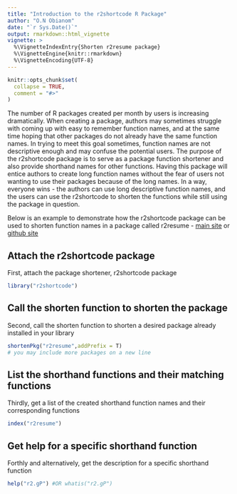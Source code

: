 ```yaml
---
title: "Introduction to the r2shortcode R Package"
author: "O.N Obianom"
date: "`r Sys.Date()`"
output: rmarkdown::html_vignette
vignette: >
  %\VignetteIndexEntry{Shorten r2resume package}
  %\VignetteEngine{knitr::rmarkdown}
  %\VignetteEncoding{UTF-8}
---
```


```r
knitr::opts_chunk$set(
  collapse = TRUE,
  comment = "#>"
)
```


The number of R packages created per month by users is increasing dramatically. When creating a package, authors may sometimes struggle with coming up with easy to remember function names, and at the same time hoping that other packages do not already have the same function names. In trying to meet this goal sometimes, function names are not descriptive enough and may confuse the potential users. The purpose of the r2shortcode package is to serve as a package function shortener and also provide shorthand names for other functions. Having this package will entice authors to create long function names without the fear of users not wanting to use their packages because of the long names. In a way, everyone wins - the authors can use long descriptive function names, and the users can use the r2shortcode to shorten the functions while still using the package in question.

Below is an example to demonstrate how the r2shortcode package can be used to shorten function names in a package called r2resume -  [main site](https://r2resumer.coursewhiz.org) or [github site](https://github.com/oobianom/r2resume)

## Attach the r2shortcode package

First, attach the package shortener, r2shortcode package

```r

library("r2shortcode")

```


## Call the shorten function to shorten the package

Second, call the shorten function to shorten a desired package already installed in your library


```r

shortenPkg("r2resume",addPrefix = T)
# you may include more packages on a new line

```

## List the shorthand functions and their matching functions

Thirdly, get a list of the created shorthand function names and their corresponding functions

```r

index("r2resume")

```

## Get help for a specific shorthand function

Forthly and alternatively, get the description for a specific shorthand function

```r

help("r2.gP") #OR whatis("r2.gP")

```
